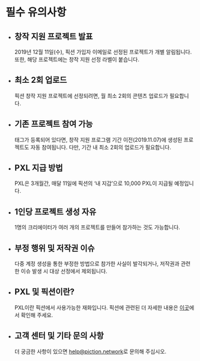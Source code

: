 # 필수 유의사항

* ## 창작 지원 프로젝트 발표
  2019년 12월 11일(수), 픽션 가입자 이메일로 선정된 프로젝트가 개별 알림됩니다. 또한, 해당 프로젝트에는 창작 지원 선정 라벨이 붙습니다.

* ## 최소 2회 업로드
  픽션 창작 지원 프로젝트에 선정되려면, 월 최소 2회의 콘텐츠 업로드가 필요합니다.

* ## 기존 프로젝트 참여 가능
  태그가 등록되어 있다면, 창작 지원 프로그램 기간 이전(2019.11.07)에 생성된 프로젝트도 자동 참여됩니다. 다만, 기간 내 최소 2회의 업로드가 필요합니다.

* ## PXL 지급 방법
  PXL은  3개월간, 매달 11일에 픽션의 ‘내 지갑’으로 10,000 PXL이 지급될 예정입니다.

* ## 1인당 프로젝트 생성 자유
  1명의 크리에이터가 여러 개의 프로젝트를 만들어 참가하는 것도 가능합니다.

* ## 부정 행위 및 저작권 이슈
  다중 계정 생성을 통한 부정한 방법으로 참가한 사실이 발각되거나, 저작권과 관련한 이슈 발생 시 대상 선정에서 제외됩니다.

* ## PXL 및 픽션이란?
  PXL이란 픽션에서 사용가능한 재화입니다. 픽션에 관련된 더 자세한 내용은 [이곳](/creatorsguide)에서 확인해 주세요.

* ## 고객 센터 및 기타 문의 사항
  더 궁금한 사항이 있으면 [help@piction.network](mailto:help@piction.network)로 문의해 주십시오.
